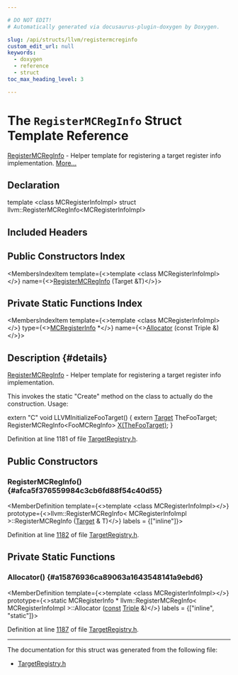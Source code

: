```yaml
---

# DO NOT EDIT!
# Automatically generated via docusaurus-plugin-doxygen by Doxygen.

slug: /api/structs/llvm/registermcreginfo
custom_edit_url: null
keywords:
  - doxygen
  - reference
  - struct
toc_max_heading_level: 3

---
```





# The `RegisterMCRegInfo` Struct Template Reference

<DoxygenPage pluginConfig={pluginConfig}>

<a href="/docs/api/structs/llvm/registermcreginfo">RegisterMCRegInfo</a> - Helper template for registering a target register info implementation. <a href="#details">More...</a>

## Declaration

<CodeBlock>template &lt;class MCRegisterInfoImpl&gt;
struct llvm::RegisterMCRegInfo&lt;MCRegisterInfoImpl&gt;</CodeBlock>

## Included Headers

<IncludesList>
<IncludesListItem
  filePath="llvm/MC/TargetRegistry.h"
  permalink="/docs/api/files/include/include/llvm/include/llvm/mc/targetregistry-h"
  isLocal="true" />
</IncludesList>

## Public Constructors Index

<MembersIndex>

<MembersIndexItem
  template={<>template &lt;class MCRegisterInfoImpl&gt;</>}
  name={<><a href="#afca5f376559984c3cb6fd88f54c40d55">RegisterMCRegInfo</a> (Target &amp;T)</>}>
</MembersIndexItem>

</MembersIndex>

## Private Static Functions Index

<MembersIndex>

<MembersIndexItem
  template={<>template &lt;class MCRegisterInfoImpl&gt;</>}
  type={<><a href="/docs/api/classes/llvm/mcregisterinfo">MCRegisterInfo</a> &#42;</>}
  name={<><a href="#a15876936ca89063a1643548141a9ebd6">Allocator</a> (const Triple &amp;)</>}>
</MembersIndexItem>

</MembersIndex>

## Description {#details}

<a href="/docs/api/structs/llvm/registermcreginfo">RegisterMCRegInfo</a> - Helper template for registering a target register info implementation.

This invokes the static &quot;Create&quot; method on the class to actually do the construction. Usage:

extern &quot;C&quot; void LLVMInitializeFooTarget() &#123; extern <a href="/docs/api/classes/llvm/target">Target</a> TheFooTarget; RegisterMCRegInfo&lt;FooMCRegInfo&gt; <a href="/docs/api/files/lib/lib/tablegen/tablegenbackendskeleton-cpp/#ab60f28d7a141ac46ccc200176a1bca8b">X(TheFooTarget)</a>; &#125;

Definition at line 1181 of file <a href="/docs/api/files/include/include/llvm/include/llvm/mc/targetregistry-h">TargetRegistry.h</a>.

<SectionDefinition>

## Public Constructors

### RegisterMCRegInfo() {#afca5f376559984c3cb6fd88f54c40d55}

<MemberDefinition
  template={<>template &lt;class MCRegisterInfoImpl&gt;</>}
  prototype={<>llvm::RegisterMCRegInfo&lt; MCRegisterInfoImpl &gt;::RegisterMCRegInfo (<a href="/docs/api/classes/llvm/target">Target</a> &amp; T)</>}
  labels = {["inline"]}>

Definition at line <a href="/docs/api/files/include/include/llvm/include/llvm/mc/targetregistry-h/#l01182">1182</a> of file <a href="/docs/api/files/include/include/llvm/include/llvm/mc/targetregistry-h">TargetRegistry.h</a>.
</MemberDefinition>

</SectionDefinition>

<SectionDefinition>

## Private Static Functions

### Allocator() {#a15876936ca89063a1643548141a9ebd6}

<MemberDefinition
  template={<>template &lt;class MCRegisterInfoImpl&gt;</>}
  prototype={<>static MCRegisterInfo &#42; llvm::RegisterMCRegInfo&lt; MCRegisterInfoImpl &gt;::Allocator (<a href="/docs/api/files/lib/lib/target/lib/target/aarch64/aarch64promoteconstant-cpp/#a90f8350fecae261c25be85d38b451bff">const</a> <a href="/docs/api/classes/llvm/triple">Triple</a> &amp;)</>}
  labels = {["inline", "static"]}>

Definition at line <a href="/docs/api/files/include/include/llvm/include/llvm/mc/targetregistry-h/#l01187">1187</a> of file <a href="/docs/api/files/include/include/llvm/include/llvm/mc/targetregistry-h">TargetRegistry.h</a>.
</MemberDefinition>

</SectionDefinition>

<hr/>

The documentation for this struct was generated from the following file:

<ul>
<li><a href="/docs/api/files/include/include/llvm/include/llvm/mc/targetregistry-h">TargetRegistry.h</a></li>
</ul>

</DoxygenPage>
